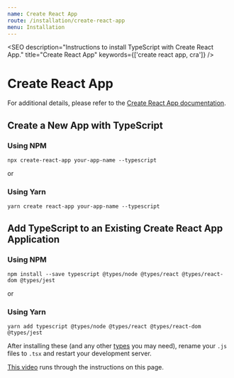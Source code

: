 ```yaml
---
name: Create React App
route: /installation/create-react-app
menu: Installation
---
```



<SEO
  description="Instructions to install TypeScript with Create React App."
  title="Create React App"
  keywords={['create react app, cra']}
/>

# Create React App

For additional details, please refer to the [Create React App documentation](https://facebook.github.io/create-react-app/docs/adding-typescript).

## Create a New App with TypeScript

### Using NPM

```
npx create-react-app your-app-name --typescript
```

or

### Using Yarn

```
yarn create react-app your-app-name --typescript
```

## Add TypeScript to an Existing Create React App Application

### Using NPM

```
npm install --save typescript @types/node @types/react @types/react-dom @types/jest
```

or

### Using Yarn

```
yarn add typescript @types/node @types/react @types/react-dom @types/jest
```

After installing these (and any other [types](http://definitelytyped.org/) you may need), rename your `.js` files to `.tsx` and restart your development server.

[This video](https://www.youtube.com/watch?v=wvvNUr4lgaM) runs through the instructions on this page.
